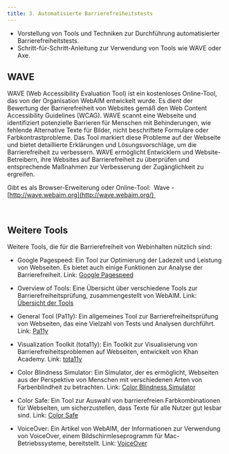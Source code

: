 ```yaml
---
title: 3. Automatisierte Barrierefreiheitstests
--- 
```

- Vorstellung von Tools und Techniken zur Durchführung automatisierter Barrierefreiheitstests.  
- Schritt-für-Schritt-Anleitung zur Verwendung von Tools wie WAVE oder Axe.

## WAVE 

WAVE (Web Accessibility Evaluation Tool) ist ein kostenloses Online-Tool, das von der Organisation WebAIM entwickelt wurde. Es dient der Bewertung der Barrierefreiheit von Websites gemäß den Web Content Accessibility Guidelines (WCAG). WAVE scannt eine Webseite und identifiziert potenzielle Barrieren für Menschen mit Behinderungen, wie fehlende Alternative Texte für Bilder, nicht beschriftete Formulare oder Farbkontrastprobleme. Das Tool markiert diese Probleme auf der Webseite und bietet detaillierte Erklärungen und Lösungsvorschläge, um die Barrierefreiheit zu verbessern. WAVE ermöglicht Entwicklern und Website-Betreibern, ihre Websites auf Barrierefreiheit zu überprüfen und entsprechende Maßnahmen zur Verbesserung der Zugänglichkeit zu ergreifen. 

Gibt es als Browser-Erweiterung oder Online-Tool: 
Wave - [http://wave.webaim.org](http://wave.webaim.org/) 

 

## Weitere Tools 
Weitere Tools, die für die Barrierefreiheit von Webinhalten nützlich sind:

- Google Pagespeed: Ein Tool zur Optimierung der Ladezeit und Leistung von Webseiten. Es bietet auch einige Funktionen zur Analyse der Barrierefreiheit.
  Link: [Google Pagespeed](https://pagespeed.web.dev/)

- Overview of Tools: Eine Übersicht über verschiedene Tools zur Barrierefreiheitsprüfung, zusammengestellt von WebAIM.
  Link: [Übersicht der Tools](http://webaim.org/articles/tools)

- General Tool (Pa11y): Ein allgemeines Tool zur Barrierefreiheitsprüfung von Webseiten, das eine Vielzahl von Tests und Analysen durchführt.
  Link: [Pa11y](http://pa11y.org)

- Visualization Toolkit (tota11y): Ein Toolkit zur Visualisierung von Barrierefreiheitsproblemen auf Webseiten, entwickelt von Khan Academy.
  Link: [tota11y](http://khan.github.io/tota11y)

- Color Blindness Simulator: Ein Simulator, der es ermöglicht, Webseiten aus der Perspektive von Menschen mit verschiedenen Arten von Farbenblindheit zu betrachten.
  Link: [Color Blindness Simulator](http://www.color-blindness.com/coblis-color-blindness-simulator)

- Color Safe: Ein Tool zur Auswahl von barrierefreien Farbkombinationen für Webseiten, um sicherzustellen, dass Texte für alle Nutzer gut lesbar sind.
  Link: [Color Safe](http://colorsafe.co)

- VoiceOver: Ein Artikel von WebAIM, der Informationen zur Verwendung von VoiceOver, einem Bildschirmleseprogramm für Mac-Betriebssysteme, bereitstellt.
  Link: [VoiceOver](http://webaim.org/articles/voiceover)

